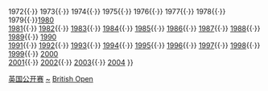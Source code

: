 {{Navbox
|name = British Open (snooker)
|title = [[斯诺克英国公开赛]]

|group1 = 按年排序
|list1 = <span style="visibility:hidden">1971{{·}} 1972{{·}} 1973{{·}} 1974{{·}} 1975{{·}} 1976{{·}} 1977{{·}} 1978{{·}} 1979{{·}}</span>[[1980年英国金杯赛|1980]]<br/> [[1981年山叶乐器杯|1981]]{{·}} [[1982年国际大师赛|1982]]{{·}} [[1983年国际大师赛|1983]]{{·}} [[1984年国际大师赛|1984]]{{·}} [[1985年斯诺克英国公开赛|1985]]{{·}} [[1986年斯诺克英国公开赛|1986]]{{·}} [[1987年斯诺克英国公开赛|1987]]{{·}} [[1988年斯诺克英国公开赛|1988]]{{·}} [[1989年斯诺克英国公开赛|1989]]{{·}} [[1990年斯诺克英国公开赛|1990]]<br/> [[1991年斯诺克英国公开赛|1991]]{{·}} [[1992年斯诺克英国公开赛|1992]]{{·}} [[1993年斯诺克英国公开赛|1993]]{{·}} [[1994年斯诺克英国公开赛|1994]]{{·}} [[1995年斯诺克英国公开赛|1995]]{{·}} [[1996年斯诺克英国公开赛|1996]]{{·}} [[1997年斯诺克英国公开赛|1997]]{{·}} [[1998年斯诺克英国公开赛|1998]]{{·}} [[1999年斯诺克英国公开赛|1999]]{{·}} [[2000年斯诺克英国公开赛|2000]]<br/> [[2001年斯诺克英国公开赛|2001]]{{·}} [[2002年斯诺克英国公开赛|2002]]{{·}} [[2003年斯诺克英国公开赛|2003]]{{·}} [[2004年斯诺克英国公开赛|2004]]
}}<noinclude>
[[Category:斯诺克模板|英国公开赛]]
[[Category:斯诺克英国公开赛|~]]
[[Category:斯诺克赛事导航模板|British Open]]
</noinclude>